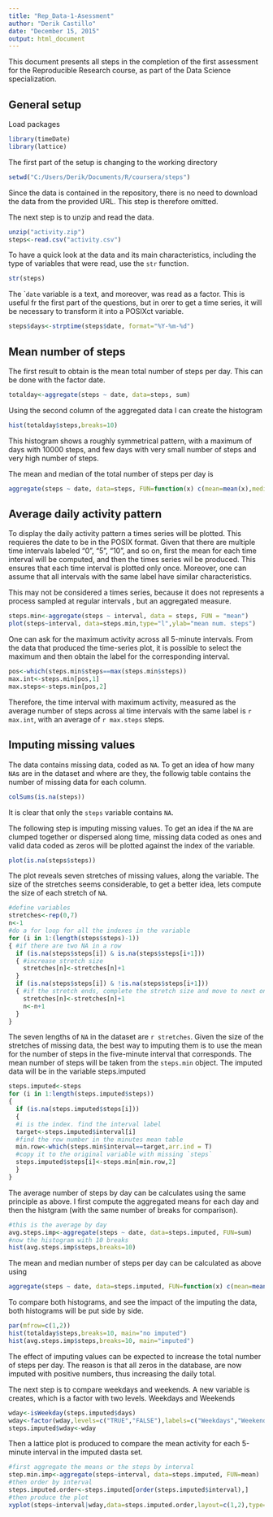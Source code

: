 ```yaml
---
title: "Rep_Data-1-Asessment"
author: "Derik Castillo"
date: "December 15, 2015"
output: html_document
---
```


This document presents all steps in the completion of the first assessment for the Reproducible Research course, as part of the Data Science specialization.

## General setup

Load packages

```r
library(timeDate)
library(lattice)
```

The first part of the setup is changing to the working directory

```r
setwd("C:/Users/Derik/Documents/R/coursera/steps")
```

Since the data is contained in the repository, there is no need to download the data from the provided URL. This step is therefore omitted.

The next step is to unzip and read the data. 

```r
unzip("activity.zip")
steps<-read.csv("activity.csv")
```

To have a quick look at the data and its main characteristics, including the type of variables that were read, use the `str` function.

```r
str(steps)
```

The ``date` variable is a text, and moreover, was read as a factor. This is useful fr the first part of the questions, but in orer to get a time series, it will be necessary to transform it into a POSIXct variable.

```r
steps$days<-strptime(steps$date, format="%Y-%m-%d")
```

## Mean number of steps

The first result to obtain is the mean total number of steps per day.  This can be done with the factor date.

```r
totalday<-aggregate(steps ~ date, data=steps, sum)
```

Using the second column of the aggregated data I can create the histogram
```r
hist(totalday$steps,breaks=10)
```

This histogram shows a roughly symmetrical pattern, with a maximum of days with 10000 steps, and few days with very small number of steps and very high number of steps.

The mean and median of the total number of steps per day is

```r
aggregate(steps ~ date, data=steps, FUN=function(x) c(mean=mean(x),median=median(x)))
```

## Average daily activity pattern

To display the daily activity pattern a times series will be plotted. This requieres the date to be in the POSIX format. Given that there are multiple time intervals labeled "0", "5", "10", and so on, first the mean for each time interval will be computed, and then the times series wil be produced. This ensures that each time interval is plotted only once. Moreover, one can assume that all intervals with the same label have similar characteristics.

This may not be considered a times series, because it does not represents a process sampled at regular intervals , but an aggregated measure.

```r
steps.min<-aggregate(steps ~ interval, data = steps, FUN = "mean")
plot(steps~interval, data=steps.min,type="l",ylab="mean num. steps")
```

One can ask for the maximum activity across all 5-minute intervals. From the data that produced the time-series plot, it is possible to select the maximum and then obtain the label for the corresponding interval.

```r
pos<-which(steps.min$steps==max(steps.min$steps))
max.int<-steps.min[pos,1]
max.steps<-steps.min[pos,2]
```

Therefore, the time interval with maximum activity, measured as the average number of steps across al time intervals with the same label is `r max.int`, with an average of  `r max.steps` steps.

## Imputing missing values

The data contains missing data, coded as `NA`. To get an idea of how many `NA`s are in the dataset and where are they, the followig table contains the number of missing data for each column. 

```r
colSums(is.na(steps))
```

It is clear that only the `steps` variable contains `NA`.

The following step is imputing missing values. To get an idea if the `NA` are clumped together or dispersed along time, missing data coded as ones and valid data coded as zeros will be plotted against the index of the variable.

```r
plot(is.na(steps$steps))
```

The plot reveals seven stretches of missing values, along the variable. The size of the stretches seems considerable, to get a better idea, lets compute the size of each stretch of `NA`.

```r
#define variables
stretches<-rep(0,7)
n<-1
#do a for loop for all the indexes in the variable
for (i in 1:(length(steps$steps)-1))
{ #if there are two NA in a row
  if (is.na(steps$steps[i]) & is.na(steps$steps[i+1])) 
  { #increase stretch size
    stretches[n]<-stretches[n]+1
  }
  if (is.na(steps$steps[i]) & !is.na(steps$steps[i+1]))
  { #if the stretch ends, complete the stretch size and move to next one
    stretches[n]<-stretches[n]+1
    n<-n+1
  }
}
```

The seven lengths of `NA` in the dataset are `r stretches`. Given the size of the stretches of missing data, the best way to imputing them is to use the mean for the number of steps in the five-minute interval that corresponds. The mean number of steps will be taken from the `steps.min` object. The imputed data will be in the variable steps.imputed

```r
steps.imputed<-steps
for (i in 1:length(steps.imputed$steps))
{
  if (is.na(steps.imputed$steps[i]))
  {
  #i is the index. find the interval label
  target<-steps.imputed$interval[i]
  #find the row number in the minutes mean table
  min.row<-which(steps.min$interval==target,arr.ind = T)
  #copy it to the original variable with missing `steps`
  steps.imputed$steps[i]<-steps.min[min.row,2]
  }
}
```

The average number of steps by day can be calculates using the same principle as above. I first compute the aggregated means for each day and then the histgram (with the same number of breaks for comparison).

```r
#this is the average by day
avg.steps.imp<-aggregate(steps ~ date, data=steps.imputed, FUN=sum)
#now the histogram with 10 breaks
hist(avg.steps.imp$steps,breaks=10)
```

The mean and median number of steps per day can be calculated as above using

```r
aggregate(steps ~ date, data=steps.imputed, FUN=function(x) c(mean=mean(x),median=median(x)))
``` 

To compare both histograms, and see the impact of the imputing the data, both histograms will be put side by side.

```r
par(mfrow=c(1,2))
hist(totalday$steps,breaks=10, main="no imputed")
hist(avg.steps.imp$steps,breaks=10, main="imputed")
```

The effect of imputing values can be expected to increase the total number of steps per day. The reason is that all zeros in the database, are now imputed with positive numbers, thus increasing the daily total.

The next step is to compare weekdays and weekends. A new variable is creates, which is a factor with two levels. Weekdays and Weekends

```r
wday<-isWeekday(steps.imputed$days)
wday<-factor(wday,levels=c("TRUE","FALSE"),labels=c("Weekdays","Weekends"))
steps.imputed$wday<-wday
```

Then a lattice plot is produced to compare the mean activity for each 5-minute interval in the imputed dasta set.

```r
#first aggregate the means or the steps by interval
step.min.imp<-aggregate(steps~interval, data=steps.imputed, FUN=mean)
#then order by interval
steps.imputed.order<-steps.imputed[order(steps.imputed$interval),]
#then produce the plot
xyplot(steps~interval|wday,data=steps.imputed.order,layout=c(1,2),type="l")
```